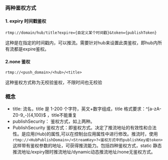 ### 两种鉴权方式

#### 1. expiry 时间戳鉴权
```
rtmp://domain/hub/title?expire={自定义某个时间戳}&token={publishToken}
```
这种是在指定的时间戳内，可以推流。需要针对hub来设置此类鉴权，即hub内所有流都是expire鉴权。

#### 2.none 鉴权
```
rtmp://<push_domain>/<hub>/<title>
```
这种鉴权方式称为无校验鉴权，不限时间也无校验


### 概念
- title: 流名，title 是 1-200 个字符，英文+数字组成，title 格式要求：^[a-zA-Z0-9_-]{4,100}$ ，title不能重复
- publishSecurity： 鉴权方式，如上两种。
- PublishSecurity 鉴权方式：即鉴权方式。决定了推流地址的有效性和合法性。是应用(Hub)的属性,可以在控制台应用属性中进行修改。推流时，使用`rtmp://<HubPublishDomain>/<StreamKey>?<鉴权方式中的publishKey或token>`这样带有鉴权参数的地址，可获得推流能力。包括四种鉴权方式，static 静态推流地址/expiry限时推流地址/dynamic动态推流地址/none无鉴权方式。